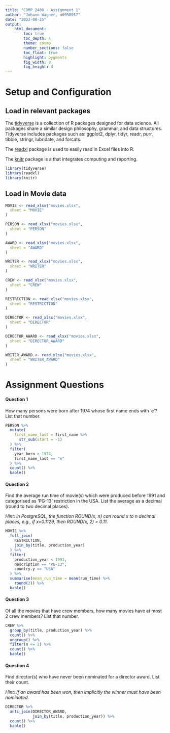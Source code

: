 ```yaml
---
title: "COMP 2400 - Assignment 1"
author: "Johann Wagner, u6958957"
date: "2023-08-25"
output:  
    html_document:
        toc: true
        toc_depth: 4
        theme: cosmo
        number_sections: false
        toc_float: true
        highlight: pygments
        fig_width: 8
        fig_height: 4
---
```


# **Setup and Configuration**

## Load in relevant packages

The [tidyverse](https://www.tidyverse.org/) is a collection of R packages designed for data science. All packages share a similar design philosophy, grammar, and data structures. Tidyverse includes packages such as: ggplot2, dplyr, tidyr, readr, purr, tibble, stringr, lubridate, and forcats.

The [readxl](https://readxl.tidyverse.org/) package is used to easily read in Excel files into R.

The [knitr](https://sachsmc.github.io/knit-git-markr-guide/knitr/knit.html) package is a that integrates computing and reporting.

```r
library(tidyverse)
library(readxl)
library(knitr)
```

## Load in Movie data

```r
MOVIE <- read_xlsx("movies.xlsx",
  sheet = "MOVIE"
)

PERSON <- read_xlsx("movies.xlsx",
  sheet = "PERSON"
)

AWARD <- read_xlsx("movies.xlsx",
  sheet = "AWARD"
)

WRITER <- read_xlsx("movies.xlsx",
  sheet = "WRITER"
)

CREW <- read_xlsx("movies.xlsx",
  sheet = "CREW"
)

RESTRICTION <- read_xlsx("movies.xlsx",
  sheet = "RESTRICTION"
)

DIRECTOR <- read_xlsx("movies.xlsx",
  sheet = "DIRECTOR"
)

DIRECTOR_AWARD <- read_xlsx("movies.xlsx",
  sheet = "DIRECTOR_AWARD"
)

WRITER_AWARD <- read_xlsx("movies.xlsx",
  sheet = "WRITER_AWARD"
)
```

# **Assignment Questions**

#### **Question 1**

How many persons were born after 1974 whose first name ends with 'e'? List that number.

```r
PERSON %>%
  mutate(
    first_name_last = first_name %>%
      str_sub(start = -1)
  ) %>%
  filter(
    year_born > 1974,
    first_name_last == "e"
  ) %>%
  count() %>%
  kable()
```

#### **Question 2**

Find the average run time of movie(s) which were produced before 1991 and categorised as 'PG-13' restriction in the USA. List the average as a decimal (round to two decimal places).

*Hint: in PostgreSQL, the function ROUND(x, n) can round x to n decimal places, e.g., if x=0.1129, then ROUND(x, 2) = 0.11.*

```r
MOVIE %>%
  full_join(
    RESTRICTION,
    join_by(title, production_year)
  ) %>%
  filter(
    production_year < 1991,
    description == "PG-13",
    country.y == "USA"
  ) %>%
  summarise(mean_run_time = mean(run_time) %>%
    round(2)) %>%
  kable()
```

#### **Question 3**

Of all the movies that have crew members, how many movies have at most 2 crew members? List that number.

```r
CREW %>% 
  group_by(title, production_year) %>% 
  count() %>%
  ungroup() %>% 
  filter(n <= 2) %>% 
  count() %>% 
  kable()
```


#### **Question 4**

Find director(s) who have never been nominated for a director award. List their count.

*Hint: If an award has been won, then implicitly the winner must have been nominated.*

```r
DIRECTOR %>%
  anti_join(DIRECTOR_AWARD,
            join_by(title, production_year)) %>% 
  count() %>% 
  kable()
```
